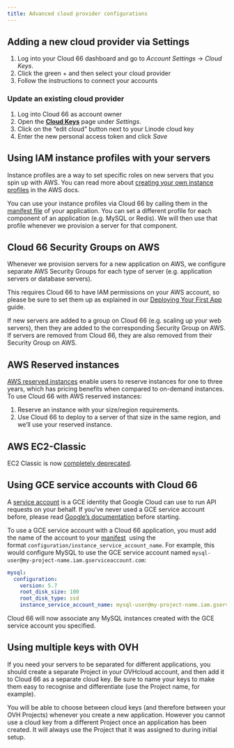 ```yaml
---
title: Advanced cloud provider configurations
---
```


## Adding a new cloud provider via Settings

1. Log into your Cloud 66 dashboard and go to *Account Settings* → *Cloud Keys*.
2. Click the green + and then select your cloud provider 
3. Follow the instructions to connect your accounts

### Update an existing cloud provider

1. Log into Cloud 66 as account owner
2. Open the **[Cloud Keys](https://app.cloud66.com/clouds)** page under *Settings*.
3. Click on the “edit cloud” button next to your Linode cloud key
4. Enter the new personal access token and click *Save*

## Using IAM instance profiles with your servers

Instance profiles are a way to set specific roles on new servers that you spin up with AWS. You can read more about [creating your own instance profiles](https://docs.aws.amazon.com/IAM/latest/UserGuide/id_roles_use_switch-role-ec2_instance-profiles.html) in the AWS docs.

You can use your instance profiles via Cloud 66 by calling them in the [manifest file](/:product/:version?/manifest/what-is-a-manifest-file) of your application. You can set a different profile for each component of an application (e.g. MySQL or Redis). We will then use that profile whenever we provision a server for that component.

## Cloud 66 Security Groups on AWS

Whenever we provision servers for a new application on AWS, we configure separate AWS Security Groups for each type of server (e.g. application servers or database servers).

This requires Cloud 66 to have IAM permissions on your AWS account, so please be sure to set them up as explained in our [Deploying Your First App](/:product/:version?/getting-started/deploy-your-first-app) guide.

If new servers are added to a group on Cloud 66 (e.g. scaling up your web servers), then they are added to the corresponding Security Group on AWS. If servers are removed from Cloud 66, they are also removed from their Security Group on AWS.

## AWS Reserved instances

[AWS reserved instances](https://aws.amazon.com/ec2/pricing/reserved-instances/) enable users to reserve instances for one to three years, which has pricing benefits when compared to on-demand instances. To use Cloud 66 with AWS reserved instances:

1. Reserve an instance with your size/region requirements.
2. Use Cloud 66 to deploy to a server of that size in the same region, and we’ll use your reserved instance.

## AWS EC2-Classic

EC2 Classic is now [completely deprecated](https://aws.amazon.com/blogs/aws/ec2-classic-is-retiring-heres-how-to-prepare/). 

## Using GCE service accounts with Cloud 66

A [service account](https://cloud.google.com/iam/docs/service-accounts#types) is a GCE identity that Google Cloud can use to run API requests on your behalf. If you’ve never used a GCE service account before, please read [Google’s documentation](https://cloud.google.com/iam/docs/service-accounts#types) before starting.

To use a GCE service account with a Cloud 66 application, you must add the name of the account to your [manifest](/:product/:version?/manifest/what-is-a-manifest-file)  using the format `configuration/instance_service_account_name`. For example, this would configure MySQL to use the GCE service account named `mysql-user@my-project-name.iam.gserviceaccount.com`:

```yaml
mysql:
  configuration:
    version: 5.7
    root_disk_size: 100
    root_disk_type: ssd
    instance_service_account_name: mysql-user@my-project-name.iam.gserviceaccount.com

```
Cloud 66 will now associate any MySQL instances created with the GCE service account you specified.

## Using multiple keys with OVH

If you need your servers to be separated for different applications, you should create a separate Project in your OVHcloud account, and then add it to Cloud 66 as a separate cloud key. Be sure to name your keys to make them easy to recognise and differentiate (use the Project name, for example).

You will be able to choose between cloud keys (and therefore between your OVH Projects) whenever you create a new application. However you cannot use a cloud key from a different Project once an application has been created. It will always use the Project that it was assigned to during initial setup.